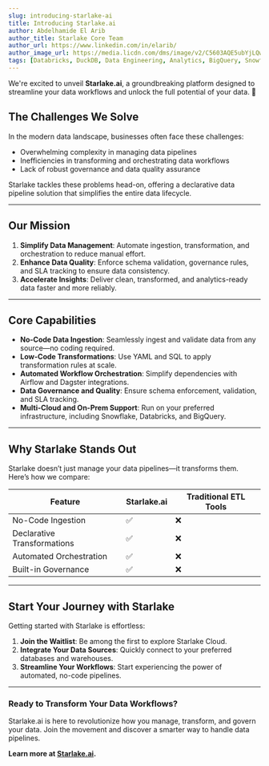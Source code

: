 ```yaml
---
slug: introducing-starlake-ai
title: Introducing Starlake.ai
author: Abdelhamide El Arib
author_title: Starlake Core Team
author_url: https://www.linkedin.com/in/elarib/
author_image_url: https://media.licdn.com/dms/image/v2/C5603AQE5ubYjLQwCmQ/profile-displayphoto-shrink_800_800/profile-displayphoto-shrink_800_800/0/1599933407571?e=1740009600&v=beta&t=RNTOM8V-CCOs5d3Qwk06UoerF3kXChYzaMCfP8kaj68
tags: [Databricks, DuckDB, Data Engineering, Analytics, BigQuery, Snowflake, Redshift]
---
```


We're excited to unveil **Starlake.ai**, a groundbreaking platform designed to streamline your data workflows and unlock the full potential of your data. 🚀


## **The Challenges We Solve**

In the modern data landscape, businesses often face these challenges:

- Overwhelming complexity in managing data pipelines
- Inefficiencies in transforming and orchestrating data workflows
- Lack of robust governance and data quality assurance

Starlake tackles these problems head-on, offering a declarative data pipeline solution that simplifies the entire data lifecycle.

---

## **Our Mission**

1. **Simplify Data Management**: Automate ingestion, transformation, and orchestration to reduce manual effort.
2. **Enhance Data Quality**: Enforce schema validation, governance rules, and SLA tracking to ensure data consistency.
3. **Accelerate Insights**: Deliver clean, transformed, and analytics-ready data faster and more reliably.

---

## **Core Capabilities**

- **No-Code Data Ingestion**: Seamlessly ingest and validate data from any source—no coding required.
- **Low-Code Transformations**: Use YAML and SQL to apply transformation rules at scale.
- **Automated Workflow Orchestration**: Simplify dependencies with Airflow and Dagster integrations.
- **Data Governance and Quality**: Ensure schema enforcement, validation, and SLA tracking.
- **Multi-Cloud and On-Prem Support**: Run on your preferred infrastructure, including Snowflake, Databricks, and BigQuery.

---

## **Why Starlake Stands Out**

Starlake doesn’t just manage your data pipelines—it transforms them. Here’s how we compare:

| Feature                    | Starlake.ai | Traditional ETL Tools |
| -------------------------- | ----------- | ---------------------- |
| No-Code Ingestion          | ✅          | ❌                     |
| Declarative Transformations| ✅          | ❌                     |
| Automated Orchestration    | ✅          | ❌                     |
| Built-in Governance        | ✅          | ❌                     |

---

## **Start Your Journey with Starlake**

Getting started with Starlake is effortless:

1. **Join the Waitlist**: Be among the first to explore Starlake Cloud.
2. **Integrate Your Data Sources**: Quickly connect to your preferred databases and warehouses.
3. **Streamline Your Workflows**: Start experiencing the power of automated, no-code pipelines.

---

### Ready to Transform Your Data Workflows?

Starlake.ai is here to revolutionize how you manage, transform, and govern your data. Join the movement and discover a smarter way to handle data pipelines.

**Learn more at [Starlake.ai](https://starlake.ai/).**
